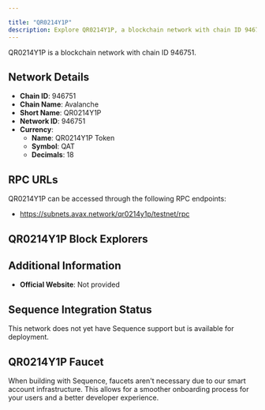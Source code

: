 ```yaml
---

title: "QR0214Y1P"
description: Explore QR0214Y1P, a blockchain network with chain ID 946751. Learn about its native currency, QR0214Y1P Token, and how to interact with the network.
---
```




QR0214Y1P is a blockchain network with chain ID 946751.

## Network Details

- **Chain ID**: 946751
- **Chain Name**: Avalanche
- **Short Name**: QR0214Y1P
- **Network ID**: 946751
- **Currency**: 
  - **Name**: QR0214Y1P Token
  - **Symbol**: QAT
  - **Decimals**: 18

## RPC URLs

QR0214Y1P can be accessed through the following RPC endpoints:

- https://subnets.avax.network/qr0214y1p/testnet/rpc

## QR0214Y1P Block Explorers



## Additional Information

- **Official Website**: Not provided

## Sequence Integration Status

This network does not yet have Sequence support but is available for deployment.

## QR0214Y1P Faucet

When building with Sequence, faucets aren't necessary due to our smart account infrastructure. This allows for a smoother onboarding process for your users and a better developer experience.
